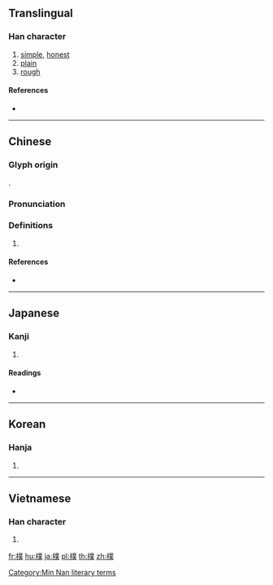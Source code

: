 {{character info/new}}
{{also|朴}}
==Translingual==

===Han character===
{{Han char|rn=75|rad=木|as=12|sn=16|four=42934|canj=DTCO|ids=⿰木菐}}

# [[simple]], [[honest]]
# [[plain]]
# [[rough]]

====References====
* {{Han ref|kx=0551.280|dkj=15495|dj=0940.030|hdz=21291.040|uh=6A38|ud=27192|bh=BEEB|bd=48875}}

----

==Chinese==
{{zh-forms|s=朴}}

===Glyph origin===
{{Han etym}}
{{Han compound|木|菐|c1=s|c2=p|t1=wood|ls=psc}}.

===Pronunciation===
{{zh-pron
|m=樸
|c=buk6,pok3
|h=
|mn=phoh/phok
|mn_note=phoh - vernacular, phok - literary
|w=
|mc=y
|oc=y
|ma=
|cat=a
}}

===Definitions===
{{zh-hanzi}}

# {{rfdef|lang=zh}}

====References====
* {{R:nan:thcwdq}}

----

==Japanese==

===Kanji===
{{ja-kanji|grade=|rs=木12}}

# {{defn|lang=ja|sort=木12}}

====Readings====
* {{ja-readings|on=[[ぼく]] (boku), [[はく]] (haku), [[ほく]] (hoku)|kun=[[きじ]] (kiji), [[あらき]] (araki), [[すなお]] (sunao)}}

----

==Korean==

===Hanja===
{{ko-hanja|hangeul=[[복]], [[박]]|eumhun=|rv=bok, bak|mr=pok, pak|y=pok, pak}}

# {{defn|lang=ko|sort=木12}}

----

==Vietnamese==

===Han character===
{{vi-hantu|[[phác]], [[bốc]]|rs=木12}}

# {{defn|lang=vi|sort=木12}}

[[Category:Min Nan literary terms]]

[[fr:樸]]
[[hu:樸]]
[[ja:樸]]
[[pl:樸]]
[[th:樸]]
[[zh:樸]]